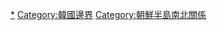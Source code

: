 [[Category:朝鮮民主主義人民共和國邊界|*]]
[[Category:韓國邊界|Category:韓國邊界]]
[[Category:朝鮮半島南北關係|Category:朝鮮半島南北關係]]